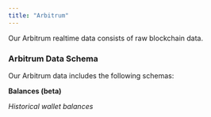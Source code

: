 ```yaml
---
title: "Arbitrum"
---
```


Our Arbitrum realtime data consists of raw blockchain data.

### Arbitrum Data Schema

Our Arbitrum data includes the following schemas:

**Balances (beta)**

*Historical wallet balances*


